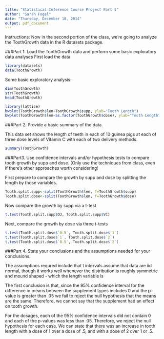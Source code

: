```yaml
---
title: "Statistical Inference Course Project Part 2"
author: "Sarah Fogel"
date: "Thursday, December 18, 2014"
output: pdf_document
---
```


Instructions: Now in the second portion of the class, we're going to analyze the ToothGrowth data in the R datasets package.

###Part 1.    Load the ToothGrowth data and perform some basic exploratory data analyses 
First load the data
```r
library(datasets)
data(ToothGrowth)
```
Some basic exploratory analysis:
```r
dim(ToothGrowth)
str(ToothGrowth)
head(ToothGrowth)
```

```r
library(lattice)
bwplot(ToothGrowth$len~ToothGrowth$supp, ylab="Tooth Length")
bwplot(ToothGrowth$len~as.factor(ToothGrowth$dose), ylab="Tooth Length")

```

###Part 2.    Provide a basic summary of the data.

This data set shows the length of teeth in each of 10 guinea pigs at each of three dose levels of Vitamin C with each of two delivery methods.

```r
summary(ToothGrowth)
```

###Part3.    Use confidence intervals and/or hypothesis tests to compare tooth growth by supp and dose. (Only use the techniques from class, even if there's other approaches worth considering)

First prepare to compare the growth by supp and dose by splitting the length by those variables.
```r
Tooth.split.supp<-split(ToothGrowth$len, f=ToothGrowth$supp)
Tooth.split.dose<-split(ToothGrowth$len, f=ToothGrowth$dose)
```

Now compare the growth by supp via a t-test
```r
t.test(Tooth.split.supp$OJ, Tooth.split.supp$VC)
```


Next, compare the growth by dose via three t-tests
```r
t.test(Tooth.split.dose$`0.5`, Tooth.split.dose$`1`)
t.test(Tooth.split.dose$`1`, Tooth.split.dose$`2`)
t.test(Tooth.split.dose$`0.5`, Tooth.split.dose$`2`)
```
###Part 4.    State your conclusions and the assumptions needed for your conclusions. 

The assumptions requred include that t intervals assume that data are iid normal, though it works well whenever the distribution is roughly symmetric and mound shaped - which the length variable is

The first conclusion is that, since the 95% confidence interval for the difference in means between the supplement types includes 0 and the p-value is greater than .05 we fail to reject the null hypothesis that the means are the same.  Therefore, we cannot say that the supplement had an effect on tooth growth.

For the dosages, each of the 95% confidence intervals did not contain 0 and each of the p-values was less than .05.  Therefore, we reject the null hypothesis for each case.  We can state that there was an increase in tooth length with a dose of 1 over a dose of .5, and with a dose of 2 over 1 or .5.